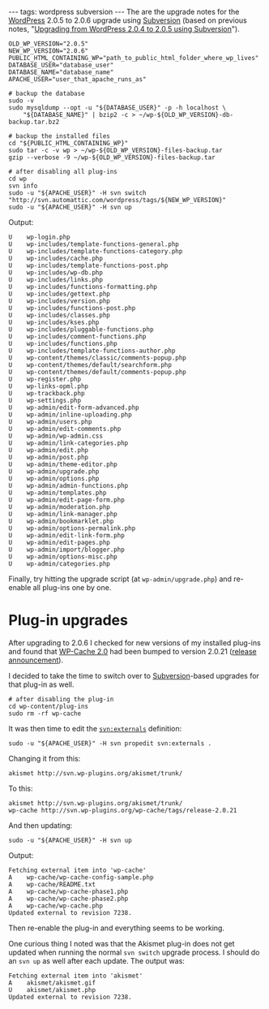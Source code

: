 ---
tags: wordpress subversion
---
The are the upgrade notes for the [[WordPress]] 2.0.5 to 2.0.6 upgrade using [[Subversion]] (based on previous notes, "[[Upgrading from WordPress 2.0.4 to 2.0.5 using Subversion]]").

<pre>OLD_WP_VERSION="2.0.5"
NEW_WP_VERSION="2.0.6"
PUBLIC_HTML_CONTAINING_WP="path_to_public_html_folder_where_wp_lives"
DATABASE_USER="database_user"
DATABASE_NAME="database_name"
APACHE_USER="user_that_apache_runs_as"

# backup the database
sudo -v
sudo mysqldump --opt -u "${DATABASE_USER}" -p -h localhost \
    "${DATABASE_NAME}" | bzip2 -c > ~/wp-${OLD_WP_VERSION}-db-backup.tar.bz2

# backup the installed files
cd "${PUBLIC_HTML_CONTAINING_WP}"
sudo tar -c -v wp > ~/wp-${OLD_WP_VERSION}-files-backup.tar
gzip --verbose -9 ~/wp-${OLD_WP_VERSION}-files-backup.tar

# after disabling all plug-ins
cd wp
svn info
sudo -u "${APACHE_USER}" -H svn switch "http://svn.automattic.com/wordpress/tags/${NEW_WP_VERSION}"
sudo -u "${APACHE_USER}" -H svn up</pre>

Output:

<pre>U    wp-login.php
U    wp-includes/template-functions-general.php
U    wp-includes/template-functions-category.php
U    wp-includes/cache.php
U    wp-includes/template-functions-post.php
U    wp-includes/wp-db.php
U    wp-includes/links.php
U    wp-includes/functions-formatting.php
U    wp-includes/gettext.php
U    wp-includes/version.php
U    wp-includes/functions-post.php
U    wp-includes/classes.php
U    wp-includes/kses.php
U    wp-includes/pluggable-functions.php
U    wp-includes/comment-functions.php
U    wp-includes/functions.php
U    wp-includes/template-functions-author.php
U    wp-content/themes/classic/comments-popup.php
U    wp-content/themes/default/searchform.php
U    wp-content/themes/default/comments-popup.php
U    wp-register.php
U    wp-links-opml.php
U    wp-trackback.php
U    wp-settings.php
U    wp-admin/edit-form-advanced.php
U    wp-admin/inline-uploading.php
U    wp-admin/users.php
U    wp-admin/edit-comments.php
U    wp-admin/wp-admin.css
U    wp-admin/link-categories.php
U    wp-admin/edit.php
U    wp-admin/post.php
U    wp-admin/theme-editor.php
U    wp-admin/upgrade.php
U    wp-admin/options.php
U    wp-admin/admin-functions.php
U    wp-admin/templates.php
U    wp-admin/edit-page-form.php
U    wp-admin/moderation.php
U    wp-admin/link-manager.php
U    wp-admin/bookmarklet.php
U    wp-admin/options-permalink.php
U    wp-admin/edit-link-form.php
U    wp-admin/edit-pages.php
U    wp-admin/import/blogger.php
U    wp-admin/options-misc.php
U    wp-admin/categories.php</pre>

Finally, try hitting the upgrade script (at <tt>wp-admin/upgrade.php</tt>) and re-enable all plug-ins one by one.

= Plug-in upgrades =

After upgrading to 2.0.6 I checked for new versions of my installed plug-ins and found that [[WP-Cache 2.0]] had been bumped to version 2.0.21 ([http://mnm.uib.es/gallir/posts/2007/01/07/940/ release announcement]).

I decided to take the time to switch over to [[Subversion]]-based upgrades for that plug-in as well.

<pre># after disabling the plug-in
cd wp-content/plug-ins
sudo rm -rf wp-cache</pre>

It was then time to edit the <tt>svn:externals</tt> definition:

<pre>sudo -u "${APACHE_USER}" -H svn propedit svn:externals .</pre>

Changing it from this:

<pre>akismet http://svn.wp-plugins.org/akismet/trunk/</pre>

To this:

<pre>akismet http://svn.wp-plugins.org/akismet/trunk/
wp-cache http://svn.wp-plugins.org/wp-cache/tags/release-2.0.21</pre>

And then updating:

<pre>sudo -u "${APACHE_USER}" -H svn up</pre>

Output:

<pre>Fetching external item into 'wp-cache'
A    wp-cache/wp-cache-config-sample.php
A    wp-cache/README.txt
A    wp-cache/wp-cache-phase1.php
A    wp-cache/wp-cache-phase2.php
A    wp-cache/wp-cache.php
Updated external to revision 7238.</pre>

Then re-enable the plug-in and everything seems to be working.

One curious thing I noted was that the Akismet plug-in does not get updated when running the normal <tt>svn switch</tt> upgrade process. I should do an <tt>svn up</tt> as well after each update. The output was:

<pre>Fetching external item into 'akismet'
A    akismet/akismet.gif
U    akismet/akismet.php
Updated external to revision 7238.</pre>
